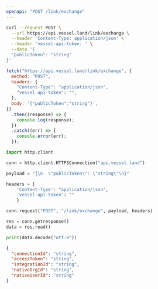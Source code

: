 ```yaml
---
openapi: "POST /link/exchange"
---
```


<RequestExample>

```bash Shell / cURL
curl --request POST \
  --url https://api.vessel.land/link/exchange \
  --header 'Content-Type: application/json' \
  --header 'vessel-api-token: ' \
  --data '{
  "publicToken": "string"
}'
```

```js JavaScript Fetch
fetch("https://api.vessel.land/link/exchange", {
  method: "POST",
  headers: {
    "Content-Type": "application/json",
    "vessel-api-token": "",
  },
  body: '{"publicToken":"string"}',
})
  .then((response) => {
    console.log(response);
  })
  .catch((err) => {
    console.error(err);
  });
```

```python Python
import http.client

conn = http.client.HTTPSConnection("api.vessel.land")

payload = "{\n  \"publicToken\": \"string\"\n}"

headers = {
    'Content-Type': "application/json",
    'vessel-api-token': ""
    }

conn.request("POST", "/link/exchange", payload, headers)

res = conn.getresponse()
data = res.read()

print(data.decode("utf-8"))
```

</RequestExample>

<ResponseExample>

```json Response Example
{
  "connectionId": "string",
  "accessToken": "string",
  "integrationId": "string",
  "nativeOrgId": "string",
  "nativeUserId": "string"
}
```

</ResponseExample>
